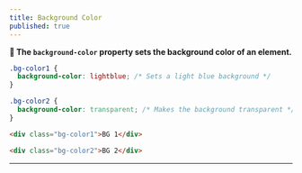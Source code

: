 ```yaml
---
title: Background Color
published: true
---
```


**🎨 The `background-color` property sets the background color of an element.**


```css
.bg-color1 {
  background-color: lightblue; /* Sets a light blue background */
}

.bg-color2 {
  background-color: transparent; /* Makes the background transparent */
}
```


```html
<div class="bg-color1">BG 1</div>

<div class="bg-color2">BG 2</div>
```
---